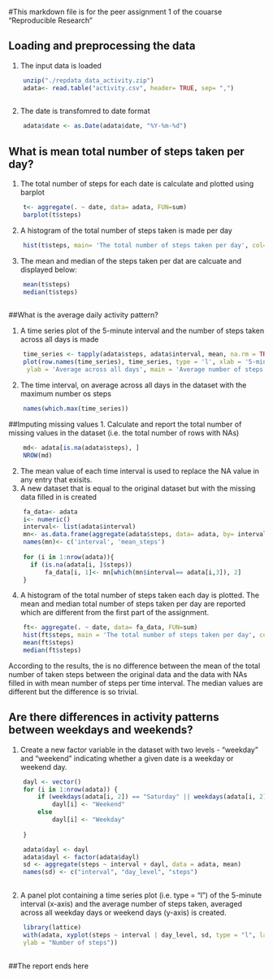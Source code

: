 #This markdown file is for the peer assignment 1 of the couarse "Reproducible Research"


## Loading and preprocessing the data
1. The input data is loaded 

```r
    unzip("./repdata_data_activity.zip")
    adata<- read.table("activity.csv", header= TRUE, sep= ",")
  
```

2. The date is transfomred to date format

```r
    adata$date <- as.Date(adata$date, "%Y-%m-%d")
```
    

## What is mean total number of steps taken per day?

1. The total number of steps for each date is calculate and plotted using barplot
```r
    t<- aggregate(. ~ date, data= adata, FUN=sum)
    barplot(t$steps)
```

2. A histogram of the total number of steps taken is made per day

```r
    hist(t$steps, main= 'The total number of steps taken per day', col= 'Green')
```


3. The mean and median of the steps taken per dat are calcuate and displayed below:

```r
    mean(t$steps)
    median(t$steps) 
  
```

##What is the average daily activity pattern?

1. A time series plot of the 5-minute interval and the number of steps taken across all days is made

```r
    time_series <- tapply(adata$steps, adata$interval, mean, na.rm = TRUE)
    plot(row.names(time_series), time_series, type = 'l', xlab = '5-min interval', 
     ylab = 'Average across all days', main = 'Average number of steps taken', col= 'Blue' )
```

2. The time interval, on average across all days in the dataset with the maximum number os steps
```r
    names(which.max(time_series))
```

##Imputing missing values
1. Calculate and report the total number of missing values in the dataset (i.e. the total number of rows with NAs)
```r
    md<- adata[is.na(adata$steps), ] 
    NROW(md)
```
    
2. The mean value of each time interval is used to replace the NA value in any entry that exisits.
3. A new dataset that is equal to the original dataset but with the missing data filled in is created

```r
    fa_data<- adata
    i<- numeric()
    interval<- list(adata$interval)
    mn<- as.data.frame(aggregate(adata$steps, data= adata, by= interval ,FUN= mean , na.rm= TRUE))
    names(mn)<- c('interval', 'mean_steps')
    
    for (i in 1:nrow(adata)){
      if (is.na(adata[i, ]$steps))
          fa_data[i, 1]<- mn[which(mn$interval== adata[i,3]), 2]
    }
```



4. A histogram of the total number of steps taken each day is plotted. The mean and median total number of steps taken per day are reported which are different from the first part of the assignment. 

```r
    ft<- aggregate(. ~ date, data= fa_data, FUN=sum)
    hist(ft$steps, main = 'The total number of steps taken per day', col= 'Yellow')
    mean(ft$steps)
    median(ft$steps) 
```

According to the results, the is no difference between the mean of the total number of taken steps between the original data and the data with NAs filled in with mean number of steps per time interval. The median values are different but the difference is so trivial. 


## Are there differences in activity patterns between weekdays and weekends?

1. Create a new factor variable in the dataset with two levels - "weekday" and "weekend" indicating whether a given date is a weekday or weekend day.

```r

    dayl <- vector()
    for (i in 1:nrow(adata)) {
        if (weekdays(adata[i, 2]) == "Saturday" || weekdays(adata[i, 2]) == "Sunday") 
            dayl[i] <- "Weekend"
        else 
            dayl[i] <- "Weekday"
        
    }

    adata$dayl <- dayl
    adata$dayl <- factor(adata$dayl)
    sd <- aggregate(steps ~ interval + dayl, data = adata, mean)
    names(sd) <- c("interval", "day_level", "steps")
    
```


2. A panel plot containing a time series plot (i.e. type = "l") of the 5-minute interval (x-axis) and the average number of steps taken, averaged across all weekday days or weekend days (y-axis) is created. 

```r
    library(lattice)
    with(adata, xyplot(steps ~ interval | day_level, sd, type = "l", layout = c(1, 2), xlab = "Interval", 
    ylab = "Number of steps"))
    
```

##The report ends here